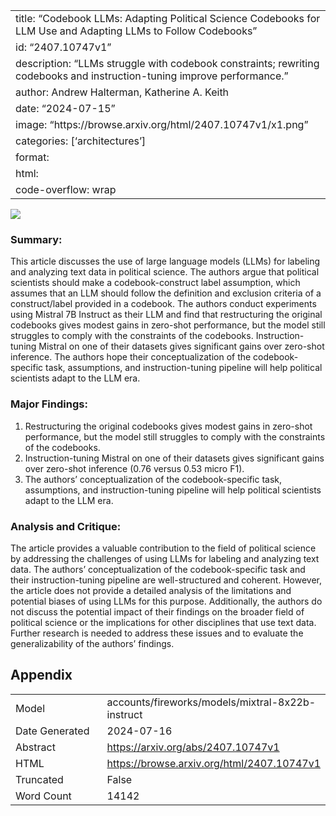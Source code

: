 
---
title: "Codebook LLMs: Adapting Political Science Codebooks for LLM Use and Adapting LLMs to Follow Codebooks"
id: "2407.10747v1"
description: "LLMs struggle with codebook constraints; rewriting codebooks and instruction-tuning improve performance."
author: Andrew Halterman, Katherine A. Keith
date: "2024-07-15"
image: "https://browse.arxiv.org/html/2407.10747v1/x1.png"
categories: ['architectures']
format:
  html:
    code-overflow: wrap
---

![](https://browse.arxiv.org/html/2407.10747v1/x1.png)

### Summary:

This article discusses the use of large language models (LLMs) for labeling and analyzing text data in political science. The authors argue that political scientists should make a codebook-construct label assumption, which assumes that an LLM should follow the definition and exclusion criteria of a construct/label provided in a codebook. The authors conduct experiments using Mistral 7B Instruct as their LLM and find that restructuring the original codebooks gives modest gains in zero-shot performance, but the model still struggles to comply with the constraints of the codebooks. Instruction-tuning Mistral on one of their datasets gives significant gains over zero-shot inference. The authors hope their conceptualization of the codebook-specific task, assumptions, and instruction-tuning pipeline will help political scientists adapt to the LLM era.

### Major Findings:

1. Restructuring the original codebooks gives modest gains in zero-shot performance, but the model still struggles to comply with the constraints of the codebooks.
2. Instruction-tuning Mistral on one of their datasets gives significant gains over zero-shot inference (0.76 versus 0.53 micro F1).
3. The authors' conceptualization of the codebook-specific task, assumptions, and instruction-tuning pipeline will help political scientists adapt to the LLM era.

### Analysis and Critique:

The article provides a valuable contribution to the field of political science by addressing the challenges of using LLMs for labeling and analyzing text data. The authors' conceptualization of the codebook-specific task and their instruction-tuning pipeline are well-structured and coherent. However, the article does not provide a detailed analysis of the limitations and potential biases of using LLMs for this purpose. Additionally, the authors do not discuss the potential impact of their findings on the broader field of political science or the implications for other disciplines that use text data. Further research is needed to address these issues and to evaluate the generalizability of the authors' findings.

## Appendix

|          |          |
|----------|----------|
| Model     | accounts/fireworks/models/mixtral-8x22b-instruct       |
| Date Generated     | 2024-07-16       |
| Abstract | [https://arxiv.org/abs/2407.10747v1](https://arxiv.org/abs/2407.10747v1)        |
| HTML     | [https://browse.arxiv.org/html/2407.10747v1](https://browse.arxiv.org/html/2407.10747v1)       |
| Truncated       | False       |
| Word Count       | 14142       |